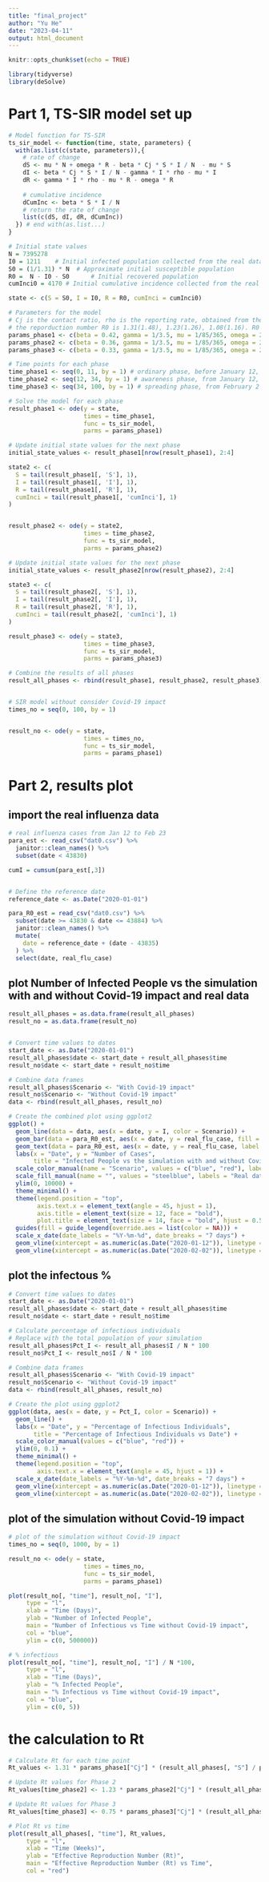 ```yaml
---
title: "final_project"
author: "Yu He"
date: "2023-04-11"
output: html_document
---
```


```r
knitr::opts_chunk$set(echo = TRUE)
```

```r
library(tidyverse)
library(deSolve)
```


# Part 1, TS-SIR model set up
```r
# Model function for TS-SIR
ts_sir_model <- function(time, state, parameters) {
  with(as.list(c(state, parameters)),{
    # rate of change
    dS <- mu * N + omega * R - beta * Cj * S * I / N  - mu * S
    dI <- beta * Cj * S * I / N - gamma * I * rho - mu * I
    dR <- gamma * I * rho - mu * R - omega * R 
    
    # cumulative incidence
    dCumInc <- beta * S * I / N
    # return the rate of change
    list(c(dS, dI, dR, dCumInc))
  }) # end with(as.list...)
}

# Initial state values
N = 7395278 
I0 = 1211    # Initial infected population collected from the real data
S0 = (1/1.31) * N  # Approximate initial susceptible population
R0 =  N - I0 - S0      # Initial recovered population
cumInci0 = 4170	# Initial cumulative incidence collected from the real data

state <- c(S = S0, I = I0, R = R0, cumInci = cumInci0)

# Parameters for the model
# Cj is the contact ratio, rho is the reporting rate, obtained from the article's simulation.
# the reporduction number R0 is 1.31(1.48), 1.23(1.26), 1.08(1.16). R0 = beta/(mu + gamma). beta = R0 * (gamma + mu), 0.41
params_phase1 <- c(beta = 0.42, gamma = 1/3.5, mu = 1/85/365, omega = 2*pi/365, N = 7395278, Cj = 1, rho = 0.9)
params_phase2 <- c(beta = 0.36, gamma = 1/3.5, mu = 1/85/365, omega = 2*pi/365, N = 7395278, Cj = 0.73, rho = 0.8)  # Adjust Cj and rho for Phase 2
params_phase3 <- c(beta = 0.33, gamma = 1/3.5, mu = 1/85/365, omega = 2*pi/365, N = 7395278, Cj = 0.44, rho = 0.75)  # Adjust Cj and rho for Phase 3

# Time points for each phase
time_phase1 <- seq(0, 11, by = 1) # ordinary phase, before January 12, 2020
time_phase2 <- seq(12, 34, by = 1) # awareness phase, from January 12, 2020 to February 2, 2020
time_phase3 <- seq(34, 100, by = 1) # spreading phase, from February 2 , 2020 to February 23, 2020

# Solve the model for each phase
result_phase1 <- ode(y = state,
                     times = time_phase1,
                     func = ts_sir_model,
                     parms = params_phase1)

# Update initial state values for the next phase
initial_state_values <- result_phase1[nrow(result_phase1), 2:4]

state2 <- c(
  S = tail(result_phase1[, 'S'], 1),
  I = tail(result_phase1[, 'I'], 1),
  R = tail(result_phase1[, 'R'], 1),
  cumInci = tail(result_phase1[, 'cumInci'], 1)
)


result_phase2 <- ode(y = state2,
                     times = time_phase2,
                     func = ts_sir_model,
                     parms = params_phase2)

# Update initial state values for the next phase
initial_state_values <- result_phase2[nrow(result_phase2), 2:4]

state3 <- c(
  S = tail(result_phase2[, 'S'], 1),
  I = tail(result_phase2[, 'I'], 1),
  R = tail(result_phase2[, 'R'], 1),
  cumInci = tail(result_phase2[, 'cumInci'], 1)
)

result_phase3 <- ode(y = state3,
                     times = time_phase3,
                     func = ts_sir_model,
                     parms = params_phase3)

# Combine the results of all phases
result_all_phases <- rbind(result_phase1, result_phase2, result_phase3)


# SIR model without consider Covid-19 impact
times_no = seq(0, 100, by = 1)


result_no <- ode(y = state,
                     times = times_no,
                     func = ts_sir_model,
                     parms = params_phase1)


```


# Part 2, results plot 
## import the real influenza data
```r
# real influenza cases from Jan 12 to Feb 23
para_est <- read_csv("dat0.csv") %>% 
  janitor::clean_names() %>% 
  subset(date < 43830) 

cumI = cumsum(para_est[,3])


# Define the reference date
reference_date <- as.Date("2020-01-01")

para_R0_est = read_csv("dat0.csv") %>% 
  subset(date >= 43830 & date <= 43884) %>%
  janitor::clean_names() %>% 
  mutate(
    date = reference_date + (date - 43835)
  ) %>% 
  select(date, real_flu_case)

```


## plot Number of Infected People vs the simulation with and without Covid-19 impact and real data
```r
result_all_phases = as.data.frame(result_all_phases)
result_no = as.data.frame(result_no)


# Convert time values to dates
start_date <- as.Date("2020-01-01")
result_all_phases$date <- start_date + result_all_phases$time
result_no$date <- start_date + result_no$time

# Combine data frames
result_all_phases$Scenario <- "With Covid-19 impact"
result_no$Scenario <- "Without Covid-19 impact"
data <- rbind(result_all_phases, result_no)

# Create the combined plot using ggplot2
ggplot() +
  geom_line(data = data, aes(x = date, y = I, color = Scenario)) +
  geom_bar(data = para_R0_est, aes(x = date, y = real_flu_case, fill = "Real data"), stat = "identity", alpha = 0.5, inherit.aes = FALSE) +
  geom_text(data = para_R0_est, aes(x = date, y = real_flu_case, label = real_flu_case), vjust = -0.5, size = 3.5, inherit.aes = FALSE) +
  labs(x = "Date", y = "Number of Cases",
       title = "Infected People vs the simulation with and without Covid-19 impact and real data") +
  scale_color_manual(name = "Scenario", values = c("blue", "red"), labels = c("With Covid-19 impact", "Without Covid-19 impact")) +
  scale_fill_manual(name = "", values = "steelblue", labels = "Real data") +
  ylim(0, 10000) +
  theme_minimal() +
  theme(legend.position = "top",
        axis.text.x = element_text(angle = 45, hjust = 1),
        axis.title = element_text(size = 12, face = "bold"),
        plot.title = element_text(size = 14, face = "bold", hjust = 0.5)) +
  guides(fill = guide_legend(override.aes = list(color = NA))) +
  scale_x_date(date_labels = "%Y-%m-%d", date_breaks = "7 days") +
  geom_vline(xintercept = as.numeric(as.Date("2020-01-12")), linetype = "dashed", color = "grey") +
  geom_vline(xintercept = as.numeric(as.Date("2020-02-02")), linetype = "dashed", color = "grey")

```


## plot the infectous %

```r
# Convert time values to dates
start_date <- as.Date("2020-01-01")
result_all_phases$date <- start_date + result_all_phases$time
result_no$date <- start_date + result_no$time

# Calculate percentage of infectious individuals
# Replace with the total population of your simulation
result_all_phases$Pct_I <- result_all_phases$I / N * 100
result_no$Pct_I <- result_no$I / N * 100

# Combine data frames
result_all_phases$Scenario <- "With Covid-19 impact"
result_no$Scenario <- "Without Covid-19 impact"
data <- rbind(result_all_phases, result_no)

# Create the plot using ggplot2
ggplot(data, aes(x = date, y = Pct_I, color = Scenario)) +
  geom_line() +
  labs(x = "Date", y = "Percentage of Infectious Individuals",
       title = "Percentage of Infectious Individuals vs Date") +
  scale_color_manual(values = c("blue", "red")) +
  ylim(0, 0.1) +
  theme_minimal() +
  theme(legend.position = "top",
        axis.text.x = element_text(angle = 45, hjust = 1)) +
  scale_x_date(date_labels = "%Y-%m-%d", date_breaks = "7 days") +
  geom_vline(xintercept = as.numeric(as.Date("2020-01-12")), linetype = "dashed", color = "grey") +
  geom_vline(xintercept = as.numeric(as.Date("2020-02-02")), linetype = "dashed", color = "grey")
```


## plot of the simulation without Covid-19 impact
```r
# plot of the simulation without Covid-19 impact
times_no = seq(0, 1000, by = 1)

result_no <- ode(y = state,
                     times = times_no,
                     func = ts_sir_model,
                     parms = params_phase1)

plot(result_no[, "time"], result_no[, "I"],
     type = "l",
     xlab = "Time (Days)",
     ylab = "Number of Infected People",
     main = "Number of Infectious vs Time without Covid-19 impact",
     col = "blue",
     ylim = c(0, 500000))

# % infectious
plot(result_no[, "time"], result_no[, "I"] / N *100,
     type = "l",
     xlab = "Time (Days)",
     ylab = "% Infected People",
     main = "% Infectious vs Time without Covid-19 impact",
     col = "blue",
     ylim = c(0, 5))
```



# the calculation to Rt
```r
# Calculate Rt for each time point
Rt_values <- 1.31 * params_phase1["Cj"] * (result_all_phases[, "S"] / params_phase1["N"])

# Update Rt values for Phase 2
Rt_values[time_phase2] <- 1.23 * params_phase2["Cj"] * (result_all_phases[time_phase2, "S"] / params_phase2["N"])

# Update Rt values for Phase 3
Rt_values[time_phase3] <- 0.75 * params_phase3["Cj"] * (result_all_phases[time_phase3, "S"] / params_phase3["N"])

# Plot Rt vs time
plot(result_all_phases[, "time"], Rt_values,
     type = "l",
     xlab = "Time (Weeks)",
     ylab = "Effective Reproduction Number (Rt)",
     main = "Effective Reproduction Number (Rt) vs Time",
     col = "red")

```









